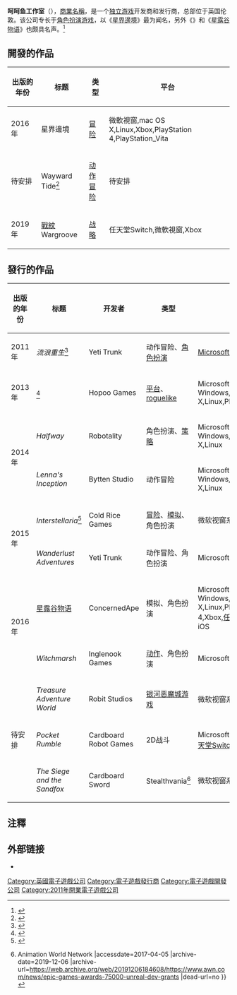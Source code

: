 {{NoteTA
| G1 = Games
}}
{{Infobox company
| name = Chucklefish Limited
| other_name = Chucklefish Games
| logo =
| type = [[私人公司|私人公司]]
| foundation = {{Start date and age|df=yes|2011|06|10}}
| founder = Finn "Tiy" Brice
| key_people = Donna Orlowski (COO)
| location = [[英国|英国]][[伦敦|伦敦]]
| area_served = 全世界
| industry = [[電子遊戲發行商|電子遊戲發行]]及[[游戏制作|制作]]
| num_employees = 16(2015)<ref name="chucklefish-team">{{cite web|url=http://blog.chucklefish.org/team/|title=Who?|publisher=Chucklefish Limited|accessdate=17 April 2016|deadurl=yes|archiveurl=https://web.archive.org/web/20150405032743/http://blog.chucklefish.org/team/|archivedate=2015年4月5日}}</ref><br />17(2017)<ref>{{cite web |url=https://blog.chucklefish.org/about/ |title=About Us |website=Chucklefish |accessdate=10 July 2017 |archive-date=2018-11-25 |archive-url=https://web.archive.org/web/20181125122828/https://blog.chucklefish.org/about/ |dead-url=no }}</ref><br />18(2019)
| homepage = {{URL|chucklefish.org}}
}}

'''呵呵鱼工作室'''（{{lang|en|Chucklefish Limited}}），[[商業名稱|商業名稱]]{{lang|en|Chucklefish Games}}，是一个[[独立游戏|独立游戏]]开发商和发行商，总部位于英国伦敦。该公司专长于[[角色扮演游戏|角色扮演游戏]]，以《[[星界邊境|星界邊境]]》最为闻名，另外《{{tsl|en|Risk of Rain|雨中冒險}}》和《[[星露谷物语|星露谷物语]]》也颇具名声。<ref>{{cite news|editor1=junjun|title=呵呵鱼工作室打造 《星界边境》测试版预告片_91单机游戏网|url=http://www.91danji.com/news/54357.html|accessdate=2017-04-05|work=www.91danji.com|agency=91单机游戏|issue=2013-12-05|publisher=91单机游戏|date=2013-12-05|language=zh-CN|archive-date=2018-06-23|archive-url=https://web.archive.org/web/20180623122457/http://www.91danji.com/news/54357.html|dead-url=no}}</ref>

== 開發的作品 ==

{| class="wikitable sortable" style="margin-bottom: 10px;"
!出版的年份
!标题
!类型
!平台
|-
| rowspan="1" |2016年
| 星界邊境
| [[冒险遊戲|冒险]]
| 微軟視窗,mac OS X,Linux,Xbox,PlayStation 4,PlayStation_Vita
|-
| rowspan="1" |待安排
| Wayward Tide<ref name="pcgn-waywardtide">{{Cite web|url=http://www.pcgamesn.com/wayward-tide/wayward-tide-starbound-developer-chucklefishs-next-game-co-op-swashbuckler|title=Wayward Tide: Starbound developer Chucklefish's next game is a co-op swashbuckler|accessdate=20 August 2015|last=Brown|first=Fraser|work=PCGamesN|language=en-GB|archive-date=2020-11-04|archive-url=https://web.archive.org/web/20201104102112/https://www.pcgamesn.com/wayward-tide/wayward-tide-starbound-developer-chucklefishs-next-game-co-op-swashbuckler|dead-url=no}}</ref>
| [[动作冒险游戏|动作冒险]]
| 待安排
|-
| rowspan="1" |2019年
| [[戰紋|戰紋]]<br>Wargroove
| [[战略游戏|战略]]
| 任天堂Switch,微軟視窗,Xbox
|}

== 發行的作品 ==

{| class="wikitable sortable" style="margin-bottom: 194px;"
!出版的年份
!标题
!开发者
!类型
!平台
|-
| rowspan="1" |2011年
| ''流浪重生''<ref name="rps-wanderlustrebirth">{{Cite web|url=http://www.rockpapershotgun.com/2012/01/14/but-theres-also-wanderlust-rebirth/|title=But There’s Also: Wanderlust: Rebirth|accessdate=20 August 2015|date=14 January 2012|last=Rossignol|first=Jim|work=[[Rock,_Paper,_Shotgun|Rock, Paper, Shotgun]]|language=en-GB|archive-date=2020-11-28|archive-url=https://web.archive.org/web/20201128004139/https://www.rockpapershotgun.com/2012/01/14/but-theres-also-wanderlust-rebirth/|dead-url=no}}</ref>
| Yeti Trunk
| 动作冒险、[[電子角色扮演遊戲|角色扮演]]
| [[Microsoft_Windows|Microsoft Windows]]
|-
| rowspan="1" |2013年
| ''{{tsl|en|Risk of Rain|雨中冒險}}''<ref name="polygon-riskofrain">{{cite web|author1=Philip Kollar|title=Risk of Rain review: rising tide|url=http://www.polygon.com/2013/12/24/5241358/risk-of-rain-review|website=[[Polygon|Polygon]]|accessdate=2017-04-05|date=2013-12-24<!-- December 24, 2013 1:00pm -->|language=en-US|quote=Risk of Rain is the ideal roguelike.|archive-date=2019-12-06|archive-url=https://web.archive.org/web/20191206133224/https://www.polygon.com/2013/12/24/5241358/risk-of-rain-review|dead-url=no}}</ref>
| Hopoo Games
| [[平台遊戲|平台]]、[[roguelike|roguelike]]
| Microsoft Windows,mac OS X,Linux,PlayStation_Vita
|-
| rowspan="2" |2014年
| ''Halfway''
| Robotality
| 角色扮演、[[战略游戏|策略]]
| Microsoft Windows,mac OS X,Linux
|-
| ''Lenna's Inception''
| Bytten Studio
| 动作冒险
| Microsoft Windows,mac OS X,Linux
|-
| rowspan="2" |2015年
| ''Interstellaria''<ref>{{Cite web|url=http://www.pcgamer.com/interstellaria-to-colonise-steam-in-july/|title=Interstellaria to colonise Steam in July|accessdate=20 August 2015|last=Sykes|first=Tom|work=[[PC_Gamer|PC Gamer]]|language=en-GB|archive-date=2020-09-30|archive-url=https://web.archive.org/web/20200930100631/https://www.pcgamer.com/interstellaria-to-colonise-steam-in-july/|dead-url=no}}</ref>
| Cold Rice Games
| [[冒险游戏|冒险]]、[[模擬遊戲|模拟]]、角色扮演
| 微软视窗系统
|-
| ''Wanderlust Adventures''
| Yeti Trunk
| 动作冒险、角色扮演
| Microsoft Windows
|-
| rowspan="2" |2016年
| [[星露谷物语|星露谷物语]]
| ConcernedApe
| 模拟、角色扮演
| Microsoft Windows,mac OS X,Linux,PlayStation 4,Xbox,[[任天堂Switch|任天堂Switch]], iOS
|-
| ''Witchmarsh''
| Inglenook Games
| [[动作游戏|动作]]、角色扮演
| Microsoft Windows
|-
| rowspan="3" |待安排
| ''Treasure Adventure World''
| Robit Studios
| [[類銀河戰士惡魔城遊戲|银河恶魔城游戏]]
| 微软视窗系统
|-
| ''Pocket Rumble''
| Cardboard Robot Games
| 2D战斗
| Microsoft Windows, [[任天堂Switch|任天堂Switch]]
|-
| ''The Siege and the Sandfox''
| Cardboard Sword
| Stealthvania<ref>{{Cite web |url=http://www.awn.com/news/epic-games-awards-75000-unreal-dev-grants |title=Epic Games Awards $75,000 in Unreal Dev Grants {{!}} Animation World Network |accessdate=2017-04-05 |archive-date=2019-12-06 |archive-url=https://web.archive.org/web/20191206184608/https://www.awn.com/news/epic-games-awards-75000-unreal-dev-grants |dead-url=no }}</ref>
| 微软视窗系统
|}

== 注釋 ==
{{Reflist}}

== 外部链接 ==

* {{Official website|chucklefish.org}}{{En-gb}}

{{DEFAULTSORT:Chucklefish}}
[[Category:英國電子遊戲公司|Category:英國電子遊戲公司]]
[[Category:電子遊戲發行商|Category:電子遊戲發行商]]
[[Category:電子遊戲開發公司|Category:電子遊戲開發公司]]
[[Category:2011年開業電子遊戲公司|Category:2011年開業電子遊戲公司]]
